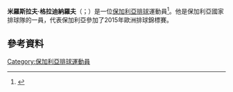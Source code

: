 {{blpsources|time=2015-11-22T01:03:26+00:00}}
{{expand|time=2015-11-22T01:03:26+00:00}}
'''米羅斯拉夫·格拉迪納羅夫'''（{{lang-bg|Мирослав Градинаров}}；{{bd|1985年|2月10日}}）是一位[[保加利亞|保加利亞]][[排球|排球]]運動員<ref>{{cite web|title=Team Roster 2014 FIVB Volleyball Men's World Championship – Bulgaria|url=http://poland2014.fivb.org/en/competition/teams/BUL-Bulgaria/team_roster|work=poland2014.fivb.org|date= |accessdate=12 October 2015}}</ref>。他是保加利亞國家排球隊的一員，代表保加利亞參加了2015年歐洲排球錦標賽。
==參考資料==
{{Reflist}}
[[Category:保加利亞排球運動員|Category:保加利亞排球運動員]]
